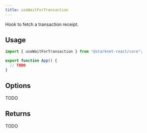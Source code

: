 ```yaml
---
title: useWaitForTransaction
---
```


Hook to fetch a transaction receipt.

## Usage

```ts
import { useWaitForTransaction } from "@starknet-react/core";

export function App() {
  // TODO
}
```

## Options

TODO

## Returns

TODO


